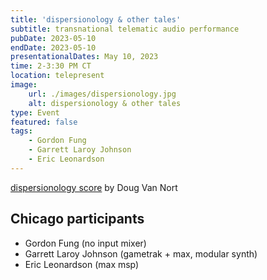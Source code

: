 ```yaml
---
title: 'dispersionology & other tales'
subtitle: transnational telematic audio performance
pubDate: 2023-05-10
endDate: 2023-05-10
presentationalDates: May 10, 2023
time: 2-3:30 PM CT
location: telepresent
image:
    url: ./images/dispersionology.jpg
    alt: dispersionology & other tales
type: Event
featured: false
tags:
    - Gordon Fung
    - Garrett Laroy Johnson
    - Eric Leonardson
---
```



[dispersionology score](/assets/pdf/dispersionology.pdf) by Doug Van Nort

## Chicago participants

-   Gordon Fung (no input mixer)
-   Garrett Laroy Johnson (gametrak + max, modular synth)
-   Eric Leonardson (max msp)

<YouTube id="https://www.youtube.com/embed/Iqycm1G2M5A" />
